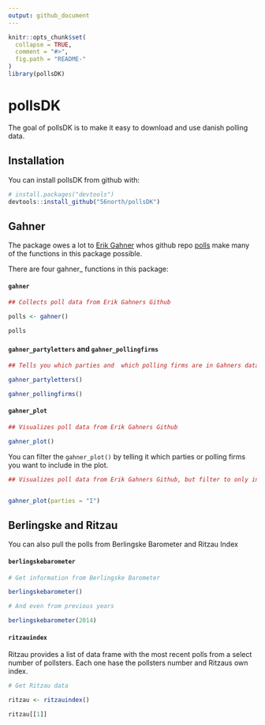 ```yaml
---
output: github_document
---
```


<!-- README.md is generated from README.Rmd. Please edit that file -->

```r
knitr::opts_chunk$set(
  collapse = TRUE,
  comment = "#>",
  fig.path = "README-"
)
library(pollsDK)
```

# pollsDK

The goal of pollsDK is to make it easy to download and use danish polling data.

## Installation

You can install pollsDK from github with:

```r
# install.packages("devtools")
devtools::install_github("56north/pollsDK")
```

## Gahner

The package owes a lot to [Erik Gahner](https://github.com/erikgahner) whos github repo [polls](https://github.com/erikgahner/polls) make many of the functions in this package possible.

There are four gahner_ functions in this package:

#### `gahner`
```r
## Collects poll data from Erik Gahners Github

polls <- gahner()

polls

```

#### `gahner_partyletters` and `gahner_pollingfirms`
```r
## Tells you which parties and  which polling firms are in Gahners data

gahner_partyletters()

gahner_pollingfirms()
```

#### `gahner_plot`
```r
## Visualizes poll data from Erik Gahners Github

gahner_plot()
```

You can filter the `gahner_plot()` by telling it which parties or polling firms you want to include in the plot.

```r
## Visualizes poll data from Erik Gahners Github, but filter to only include "I" (Liberal Alliance).


gahner_plot(parties = "I")
```

## Berlingske and Ritzau
You can also pull the polls from Berlingske Barometer and Ritzau Index

#### `berlingskebarometer`
```r
# Get information from Berlingske Barometer

berlingskebarometer()
```

```r
# And even from previous years

berlingskebarometer(2014)
```

#### `ritzauindex`
Ritzau provides a list of data frame with the most recent polls from a select number of pollsters. Each one hase the pollsters number and Ritzaus own index.
```r
# Get Ritzau data

ritzau <- ritzauindex()

ritzau[[1]]
```


